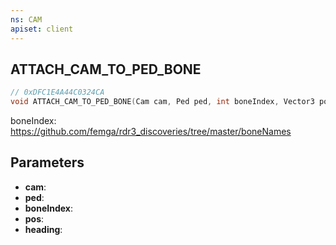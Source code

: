 ```yaml
---
ns: CAM
apiset: client
---
```

## ATTACH_CAM_TO_PED_BONE

```c
// 0xDFC1E4A44C0324CA
void ATTACH_CAM_TO_PED_BONE(Cam cam, Ped ped, int boneIndex, Vector3 pos, BOOL heading);
```

boneIndex: https://github.com/femga/rdr3_discoveries/tree/master/boneNames

## Parameters
* **cam**:
* **ped**:
* **boneIndex**:
* **pos**:
* **heading**:
